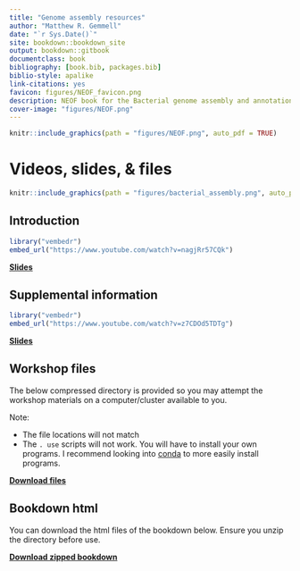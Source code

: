 ```yaml
--- 
title: "Genome assembly resources"
author: "Matthew R. Gemmell"
date: "`r Sys.Date()`"
site: bookdown::bookdown_site
output: bookdown::gitbook
documentclass: book
bibliography: [book.bib, packages.bib]
biblio-style: apalike
link-citations: yes
favicon: figures/NEOF_favicon.png
description: NEOF book for the Bacterial genome assembly and annotation workshop resources
cover-image: "figures/NEOF.png"
---
```


```r
knitr::include_graphics(path = "figures/NEOF.png", auto_pdf = TRUE)
``` 

# Videos, slides, & files

```r
knitr::include_graphics(path = "figures/bacterial_assembly.png", auto_pdf = TRUE)
``` 

## Introduction

```r
library("vembedr")
embed_url("https://www.youtube.com/watch?v=nagjRr57CQk")
```

[__Slides__](http://www.cgr.liv.ac.uk/illum/NEOFworkshops_5bfa93ca0482d69d/Bacterial_genome_assembly/2022_june/files/Bacterial_genome_assembly_intro.pdf)

## Supplemental information

```r
library("vembedr")
embed_url("https://www.youtube.com/watch?v=z7CDOd5TDTg")
```

[__Slides__](http://www.cgr.liv.ac.uk/illum/NEOFworkshops_5bfa93ca0482d69d/Bacterial_genome_assembly/2022_june/files/Bacterial_genome_assembly_supplemental.pdf)

## Workshop files

The below compressed directory is provided so you may attempt the workshop materials on a computer/cluster available to you.

Note:

- The file locations will not match
- The `. use` scripts will not work. You will have to install your own programs. I recommend looking into [conda](https://docs.conda.io/en/latest/) to more easily install programs.

[__Download files__](http://www.cgr.liv.ac.uk/illum/NEOFworkshops_5bfa93ca0482d69d/Bacterial_genome_assembly/2022_june/files/bact_assembly.zip)

## Bookdown html

You can download the html files of the bookdown below. Ensure you unzip the directory before use.

[__Download zipped bookdown__](http://www.cgr.liv.ac.uk/illum/NEOFworkshops_5bfa93ca0482d69d/Bacterial_genome_assembly/2022_june/files/NEOF_Bacterial_genome_assembly_and_annotation.zip)



<!--chapter:end:01-Bacterial_genome_resources.Rmd-->

